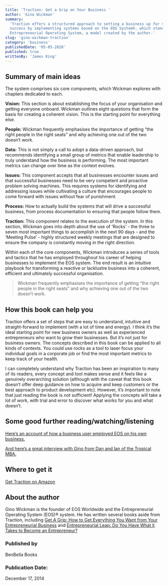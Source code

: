 ```yaml
---
title: 'Traction: Get a Grip on Your Business '
author: 'Gino Wickman'
summary:
  'Traction offers a structured approach to setting a business up for sustained
  success by implementing systems based on the EOS System®, which stands for
  Entrepreneurial Operating System, a model created by the author.'
slug: 'gino-wickman-traction'
category: 'business'
publishedDate: '05-05-2020'
published: true
writtenBy: 'James King'
---
```


## Summary of main ideas

The system comprises six core components, which Wickman explores with chapters
dedicated to each.

**Vision:** This section is about establishing the focus of your organisation
and getting everyone onboard. Wickman outlines eight questions that form the
basis for creating a coherent vision. This is the starting point for everything
else.

**People:** Wickman frequently emphasises the importance of getting “the right
people in the right seats” and why achieving one out of the two doesn’t work.

**Data:** This is not simply a call to adopt a data-driven approach, but
recommends identifying a small group of metrics that enable leadership to truly
understand how the business is performing. The most important metrics can change
over time as the context evolves.

**Issues:** This component accepts that all businesses encounter issues and that
successful businesses need to be very competent and proactive problem solving
machines. This requires systems for identifying and addressing issues while
cultivating a culture that encourages people to come forward with issues without
fear of punishment.

**Process:** How to actually build the systems that will drive a successful
business, from process documentation to ensuring that people follow them.

**Traction:** This component relates to the execution of the system. In this
section, Wickman goes into depth about the use of ‘Rocks’ - the three to seven
most important things to accomplish in the next 90 days - and the ‘Meeting
Pulse’ - highly structured weekly meetings that are designed to ensure the
company is constantly moving in the right direction.

Within each of the core components, Wickman introduces a series of tools and
tactics that he has employed throughout his career of helping businesses to
implement the EOS system. The end result is an intuitive playbook for
transforming a reactive or lacklustre business into a coherent, efficient and
ultimately successful organisation.

> Wickman frequently emphasises the importance of getting “the right people in
> the right seats” and why achieving one out of the two doesn’t work.

## How this book can help you

Traction offers a set of steps that are easy to understand, intuitive and
straight-forward to implement (with a lot of time and energy). I think it’s the
ideal starting point for new business owners as well as experienced
entrepreneurs who want to grow their businesses. But it’s not just for business
owners. The concepts described in this book can be applied to all kinds of
contexts. You could use rocks as a tool to laser focus your individual goals in
a corporate job or find the most important metrics to keep track of your health.

I can completely understand why Traction has been an inspiration to many of its
readers, every concept and tool makes sense and it feels like a genuinely
overarching solution (although with the caveat that this book doesn’t offer deep
guidance on how to acquire and keep customers or the best approach to product
development etc). However, it’s important to note that just reading the book is
not sufficient! Applying the concepts will take a lot of work, with trial and
error to discover what works for you and what doesn’t.

## Some good further reading/watching/listening

[Here’s an account of how a business user employed EOS on his own business.](https://www.youtube.com/watch?v=AURv58LHTrI)

[And here’s a great interview with Gino from Dan and Ian of the Tropical MBA.](https://www.tropicalmba.com/entrepreneurial-leap-gino-wickman/)

## Where to get it

[Get Traction on Amazon](https://www.amazon.com/Traction-Get-Grip-Your-Business/dp/1936661837/ref=sr_1_1?crid=16NSI2VLYOP3M&dchild=1&keywords=traction+wickman&qid=1591353181&sprefix=traction+wick%2Caps%2C310&sr=8-1)

## About the author

Gino Wickman is the founder of EOS Worldwide and the Entrepreneurial Operating
System (EOS)® system. He has written several books aside from Traction,
including
[Get A Grip: How to Get Everything You Want from Your Entrepreneurial Business](https://www.amazon.com/Get-Grip-Everything-Entrepreneurial-Business/dp/1939529824/ref=sr_1_1?crid=2G899G1W8TH8O&dchild=1&keywords=getagrip&qid=1591362469&sprefix=get+a+grip%2Caps%2C479&sr=8-1)
and
[Entrepreneurial Leap: Do You Have What it Takes to Become an Entrepreneur?](https://www.amazon.com/Leap-Have-Takes-Become-Entrepreneur/dp/1948836815/ref=sr_1_2?crid=1DL324LX3H3B8&dchild=1&keywords=gino+wickman&qid=1591362495&sprefix=gino+w%2Caps%2C310&sr=8-2)

### Published by

BenBella Books

### Publication Date:

December 17, 2014
